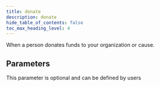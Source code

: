 ```yaml
---
title: donate
description: donate
hide_table_of_contents: false
toc_max_heading_level: 4
---
```


<NpmLink name="facebook" />

When a person donates funds to your organization or cause.

## Parameters

This parameter is optional and can be defined by users
